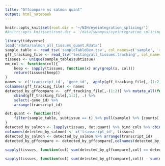 ```yaml
---
title: "Gffcompare vs salmon quant"
output: html_notebook
---
```


```r
knitr::opts_knit$set(root.dir = '~/NIH/eyeintegration_splicing/')
#knitr::opts_knit$set(root.dir = '/data/swamyvs/eyeintegration_splicing/')
```


```r
library(tidyverse)
load('rdata/salmon_all_tissues_quant.Rdata')
sample_table <- read_tsv('sampleTableDev.tsv', col_names=c('sample', 'run', 'paired', 'tissue', 'subtissue', 'origin'))
gff_tracking_file <- read_tsv('testing/all_tissues.tracking', col_names = F) %>% select(-X3, -X4)
tissues <- unique(sample_table$subtissue)
nm_col <- function(col){
    keep <- sapply(tissues, function(x) any(grepl(x, col)))
    return(tissues[keep])
}
names <- c('transcript_id', 'gene_id',  apply(gff_tracking_file[,-(1:2)], 2, nm_col))
colnames(gff_tracking_file) <- names
detected_by_gffcompare <-  gff_tracking_file[,-(1:2)] %>% mutate_all(function(x) x!='-') %>% 
    cbind(gff_tracking_file[,1:2], .) %>% 
    select(-gene_id) %>% 
    arrange(transcript_id)

det.quant <- function(t){
    filter(sample_table, subtissue == t) %>% pull(sample) %>% {counts[,.]} %>% {rowSums(.) >=ncol(.)}
}
detected_by_salmon <- lapply(tissues, det.quant) %>% bind_cols %>% cbind(counts[,1], .) 
colnames(detected_by_salmon) <- c('transcript_id', tissues)
detected_by_salmon <- detected_by_salmon %>% arrange(transcript_id)
detected_by_gffcompare <- detected_by_gffcompare[,colnames(detected_by_salmon)]

sapply(tissues, function(col) sum(detected_by_gffcompare[,col] == detected_by_salmon[,col]) / nrow(detected_by_salmon) )
    
sapply(tissues, function(col) sum(detected_by_gffcompare[,col]) - sum(detected_by_salmon[,col])  )    
```



```r

```



